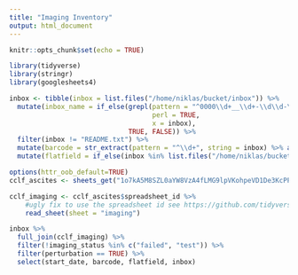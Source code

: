 ```yaml
---
title: "Imaging Inventory"
output: html_document
---
```


```r
knitr::opts_chunk$set(echo = TRUE)
```

```r
library(tidyverse)
library(stringr)
library(googlesheets4)
```


```r
inbox <- tibble(inbox = list.files("/home/niklas/bucket/inbox")) %>% 
  mutate(inbox_name = if_else(grepl(pattern = "^0000\\d+__\\d+-\\d\\d-\\d+T\\d+_\\d+_\\d+-Measurement_\\d$",
                                    perl = TRUE,
                                    x = inbox),
                              TRUE, FALSE)) %>% 
  filter(inbox != "README.txt") %>% 
  mutate(barcode = str_extract(pattern = "^\\d+", string = inbox) %>% as.numeric()) %>% 
  mutate(flatfield = if_else(inbox %in% list.files("/home/niklas/bucket/flatfield"), TRUE, FALSE))

```


```r
options(httr_oob_default=TRUE)
cclf_ascites <- sheets_get("1o7kA5M8SZL0aYW8VzA4fLMG9lpVKohpeVD1De3KcPP0")

cclf_imaging <- cclf_ascites$spreadsheet_id %>%
    #ugly fix to use the spreadsheet id see https://github.com/tidyverse/googlesheets4/issues/74
    read_sheet(sheet = "imaging")
```

```r
inbox %>% 
  full_join(cclf_imaging) %>%
  filter(!imaging_status %in% c("failed", "test")) %>% 
  filter(perturbation == TRUE) %>% 
  select(start_date, barcode, flatfield, inbox)
```

```r

```

